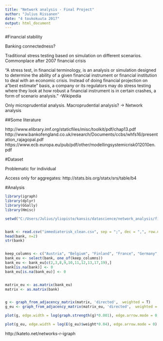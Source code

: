 ```yaml
---
title: "Network analysis - Final Project"
author: "Julius Rissanen"
date: "4 toukokuuta 2017"
output: html_document
---
```

#Financial stability


Banking connectedness?

Traditional stress testing based on simulation on different scenarios. Commonplace after 2007 financial crisis

"A stress test, in financial terminology, is an analysis or simulation designed to determine the ability of a given financial instrument or financial institution to deal with an economic crisis. Instead of doing financial projection on a "best estimate" basis, a company or its regulators may do stress testing where they look at how robust a financial instrument is in certain crashes, a form of scenario analysis." -Wikipedia

Only microprudential analysis. Macroprudential analysis? -> Network analysis

##Some literature

http://www.elibrary.imf.org/staticfiles/misc/toolkit/pdf/chap13.pdf
http://www.bankofengland.co.uk/research/Documents/ccbs/whfs16/presentation_rajagopal.pdf
https://www.ecb.europa.eu/pub/pdf/other/modellingsystemicrisk012010en.pdf

#Dataset

Problematic for individual

Access only for aggregates:
http://stats.bis.org/statx/srs/table/b4

#Analysis

```r
library(igraph)
library(dplyr)
library(GGally)
library(Hmisc)
```

```r

setwd("C:/Users/Julius/yliopisto/kansis/datascience/network_analysis/final-project/SNA/")


bank <- read.csv("immediaterisk_clean.csv", sep = ";", dec = ",", row.names = 1)
head(bank, n=2)
str(bank)


keep_columns <- c("Austria", "Belgium", "Finland", "France", "Germany", "Greece", "Ireland", "Italy", "Netherlands","Spain")
bank_eu <- select(bank, one_of(keep_columns))
bank_eu <- bank_eu[c(2,3,8,9,10,11,12,13,17,19),]
bank[is.na(bank)] <- 0
bank_eu[is.na(bank_eu)] <- 0


matrix_eu <- as.matrix(bank_eu)
matrix <- as.matrix(bank)


g <- graph_from_adjacency_matrix(matrix, 'directed',  weighted = T)
g_eu <- graph_from_adjacency_matrix(matrix_eu, 'directed',  weighted = T)

plot(g, edge.width = log(graph.strength(g)*0.001), edge.arrow.mode = 0, layout = layout_with_fr)

plot(g_eu, edge.width = log(E(g_eu)$weight*0.04), edge.arrow.mode = 0)
```








http://kateto.net/networks-r-igraph
